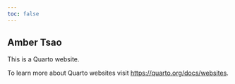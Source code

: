 ```yaml
---
toc: false
---
```




## Amber Tsao

This is a Quarto website.

To learn more about Quarto websites visit <https://quarto.org/docs/websites>.


